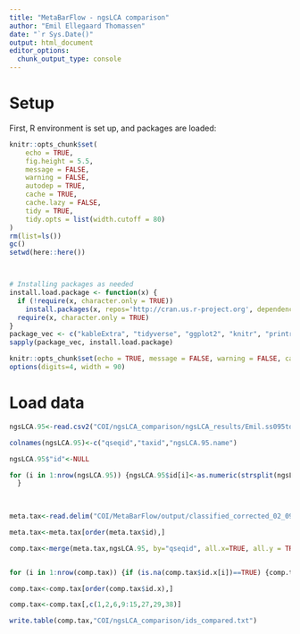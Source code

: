 ```yaml
---
title: "MetaBarFlow - ngsLCA comparison"
author: "Emil Ellegaard Thomassen"
date: "`r Sys.Date()"
output: html_document
editor_options: 
  chunk_output_type: console
---
```



# Setup

First, R environment is set up, and packages are loaded:

```r
knitr::opts_chunk$set(
	echo = TRUE,
	fig.height = 5.5,
	message = FALSE,
	warning = FALSE,
	autodep = TRUE,
	cache = TRUE,
	cache.lazy = FALSE,
	tidy = TRUE,
	tidy.opts = list(width.cutoff = 80)
)
rm(list=ls())
gc()
setwd(here::here())



# Installing packages as needed
install.load.package <- function(x) {
  if (!require(x, character.only = TRUE))
    install.packages(x, repos='http://cran.us.r-project.org', dependencies = TRUE)
  require(x, character.only = TRUE)
}
package_vec <- c("kableExtra", "tidyverse", "ggplot2", "knitr", "printr", "vegan", "ROBITools", "ROBITaxonomy", "dplyr", "tidyr","gllvm","ggalt","ggpubr","formatR")
sapply(package_vec, install.load.package)

knitr::opts_chunk$set(echo = TRUE, message = FALSE, warning = FALSE, cache = TRUE, cache.lazy=FALSE, tidy.opts=list(width.cutoff=80),tidy=TRUE, fig.height=5.5)
options(digits=4, width = 90)

```

# Load data

```r

ngsLCA.95<-read.csv2("COI/ngsLCA_comparison/ngsLCA_results/Emil.ss095to1.lca.csv", header=FALSE)

colnames(ngsLCA.95)<-c("qseqid","taxid","ngsLCA.95.name")

ngsLCA.95$"id"<-NULL

for (i in 1:nrow(ngsLCA.95)) {ngsLCA.95$id[i]<-as.numeric(strsplit(ngsLCA.95$qseqid[i], "q")[[1]][2])
  }
  
  

meta.tax<-read.delim("COI/MetaBarFlow/output/classified_corrected_02_09_22.txt")

meta.tax<-meta.tax[order(meta.tax$id),]

comp.tax<-merge(meta.tax,ngsLCA.95, by="qseqid", all.x=TRUE, all.y = TRUE )


for (i in 1:nrow(comp.tax)) {if (is.na(comp.tax$id.x[i])==TRUE) {comp.tax$id.x[i]<-comp.tax$id.y[i]}}

comp.tax<-comp.tax[order(comp.tax$id.x),]

comp.tax<-comp.tax[,c(1,2,6,9:15,27,29,38)]

write.table(comp.tax,"COI/ngsLCA_comparison/ids_compared.txt")

```


